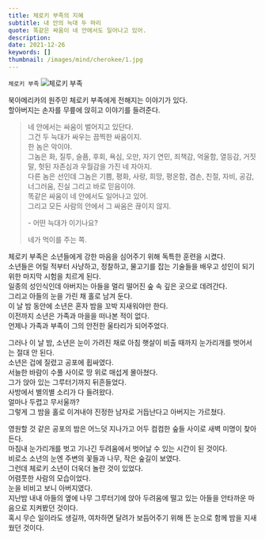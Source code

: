 ```yaml
---
title: 체로키 부족의 지혜
subtitle: 내 안의 늑대 두 마리
quote: 똑같은 싸움이 네 안에서도 일어나고 있어.
description: 
date: 2021-12-26
keywords: []
thumbnail: /images/mind/cherokee/1.jpg
---
```


`체로키 부족`
![체로키 부족](/images/mind/cherokee/1.jpg)

북아메리카의 원주민 체로키 부족에게 전해지는 이야기가 있다.  
할아버지는 손자를 무릎에 앉히고 이야기를 들려준다.  

> 네 안에서는 싸움이 벌어지고 있단다.  
> 그건 두 늑대가 싸우는 끔찍한 싸움이지.  
> 한 놈은 악이야.  
> 그놈은 화, 질투, 슬픔, 후회, 욕심, 오만, 자기 연민, 죄책감, 억울함, 열등감, 거짓말, 헛된 자존심과 우월감을 가진 네 자아지.  
> 다른 놈은 선인데 그놈은 기쁨, 평화, 사랑, 희망, 평온함, 겸손, 친절, 자비, 공감, 너그러움, 진실 그리고 바로 믿음이야.  
> 똑같은 싸움이 네 안에서도 일어나고 있어.  
> 그리고 모든 사람의 안에서 그 싸움은 끊이지 않지.  
>   
> \- 어떤 늑대가 이기나요?  
>   
> 네가 먹이를 주는 쪽.

체로키 부족은 소년들에게 강한 마음을 심어주기 위해 독특한 훈련을 시켰다.  
소년들은 어릴 적부터 사냥하고, 정찰하고, 물고기를 잡는 기술들을 배우고 성인이 되기 위한 마지막 시험을 치르게 된다.  
일종의 성인식인데 아버지는 아들을 멀리 떨어진 숲 속 깊은 곳으로 데려간다.  
그리고 아들의 눈을 가린 채 홀로 남겨 둔다.  
이 날 밤 동안에 소년은 혼자 밤을 꼬박 지새워야만 한다.  
이전까지 소년은 가족과 마을을 떠나본 적이 없다.  
언제나 가족과 부족이 그의 안전한 울타리가 되어주었다.  
  
그러나 이 날 밤, 소년은 눈이 가려진 채로 아침 햇살이 비출 때까지 눈가리개를 벗어서는 절대 안 된다.  
소년은 겁에 질렸고 공포에 휩싸였다.  
서늘한 바람이 수풀 사이로 땅 위로 매섭게 몰아쳤다.  
그가 앉아 있는 그루터기까지 뒤흔들었다.  
사방에서 별의별 소리가 다 들려왔다.  
얼마나 두렵고 무서울까?  
그렇게 그 밤을 홀로 이겨내야 진정한 남자로 거듭난다고 아버지는 가르쳤다.  
  
영원할 것 같은 공포의 밤은 어느덧 지나가고 어두 컴컴한 숲들 사이로 새벽 미명이 찾아든다.  
마침내 눈가리개를 벗고 기나긴 두려움에서 벗어날 수 있는 시간이 된 것이다.  
비로소 소년의 눈엔 주변의 꽃들과 나무, 작은 숲길이 보였다.  
그런데 체로키 소년이 더욱더 놀란 것이 있었다.  
어렴풋한 사람의 모습이었다.  
눈을 비비고 보니 아버지였다.  
지난밤 내내 아들의 옆에 나무 그루터기에 앉아 두려움에 떨고 있는 아들을 안타까운 마음으로 지켜봤던 것이다.  
혹시 무슨 일이라도 생길까, 여차하면 달려가 보듬어주기 위해 뜬 눈으로 함께 밤을 지새웠던 것이다.